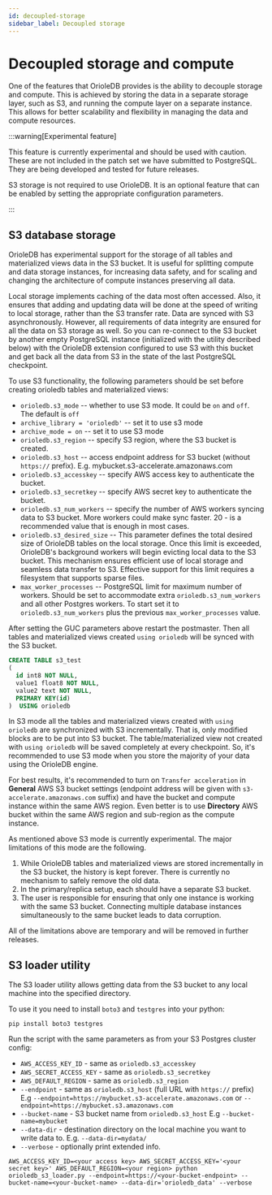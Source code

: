```yaml
---
id: decoupled-storage
sidebar_label: Decoupled storage
---
```


# Decoupled storage and compute

One of the features that OrioleDB provides is the ability to decouple storage and compute. This is achieved by storing the data in a separate storage layer, such as S3, and running the compute layer on a separate instance. This allows for better scalability and flexibility in managing the data and compute resources.

:::warning[Experimental feature]

This feature is currently experimental and should be used with caution. These are not included in the patch set we have submitted to PostgreSQL. They are being developed and tested for future releases.

S3 storage is not required to use OrioleDB. It is an optional feature that can be enabled by setting the appropriate configuration parameters.

:::

## S3 database storage

OrioleDB has experimental support for the storage of all tables and materialized views data in the S3 bucket. It is useful for splitting compute and data storage instances, for increasing data safety, and for scaling and changing the architecture of compute instances preserving all data.

Local storage implements caching of the data most often accessed. Also, it ensures that adding and updating data will be done at the speed of writing to local storage, rather than the S3 transfer rate. Data are synced with S3 asynchronously. However, all requirements of data integrity are ensured for all the data on S3 storage as well. So you can re-connect to the S3 bucket by another empty PostgreSQL instance (initialized with the utility described below) with the OrioleDB extension configured to use S3 with this bucket and get back all the data from S3 in the state of the last PostgreSQL checkpoint.

To use S3 functionality, the following parameters should be set before creating orioledb tables and materialized views:

- `orioledb.s3_mode` -- whether to use S3 mode. It could be `on` and `off`. The default is `off`
- `archive_library = 'orioledb'` -- set it to use s3 mode
- `archive_mode = on` -- set it to use S3 mode
- `orioledb.s3_region` -- specify S3 region, where the S3 bucket is created.
- `orioledb.s3_host` -- access endpoint address for S3 bucket (without `https://` prefix). E.g. mybucket.s3-accelerate.amazonaws.com
- `orioledb.s3_accesskey` -- specify AWS access key to authenticate the bucket.
- `orioledb.s3_secretkey` -- specify AWS secret key to authenticate the bucket.
- `orioledb.s3_num_workers` -- specify the number of AWS workers syncing data to S3 bucket. More workers could make sync faster. 20 - is a recommended value that is enough in most cases.
- `orioledb.s3_desired_size` -- This parameter defines the total desired size of OrioleDB tables on the local storage. Once this limit is exceeded, OrioleDB's background workers will begin evicting local data to the S3 bucket. This mechanism ensures efficient use of local storage and seamless data transfer to S3. Effective support for this limit requires a filesystem that supports sparse files.
- `max_worker_processes` -- PostgreSQL limit for maximum number of workers. Should be set to accommodate extra `orioledb.s3_num_workers` and all other Postgres workers. To start set it to `orioledb.s3_num_workers` plus the previous `max_worker_processes` value.

After setting the GUC parameters above restart the postmaster. Then all tables and materialized views created `using orioledb` will be synced with the S3 bucket.

```sql
CREATE TABLE s3_test
(
  id int8 NOT NULL,
  value1 float8 NOT NULL,
  value2 text NOT NULL,
  PRIMARY KEY(id)
)  USING orioledb
```

In S3 mode all the tables and materialized views created with `using orioledb` are synchronized with S3 incrementally. That is, only modified blocks are to be put into S3 bucket. The table/materialized view not created with `using orioledb` will be saved completely at every checkpoint. So, it's recommended to use S3 mode when you store the majority of your data using the OrioleDB engine.

For best results, it's recommended to turn on `Transfer acceleration` in **General** AWS S3 bucket settings (endpoint address will be given with `s3-accelerate.amazonaws.com` suffix) and have the bucket and compute instance within the same AWS region. Even better is to use **Directory** AWS bucket within the same AWS region and sub-region as the compute instance.

As mentioned above S3 mode is currently experimental. The major limitations of this mode are the following.

1. While OrioleDB tables and materialized views are stored incrementally in the S3 bucket, the history is kept forever. There is currently no mechanism to safely remove the old data.
2. In the primary/replica setup, each should have a separate S3 bucket.
3. The user is responsible for ensuring that only one instance is working with the same S3 bucket. Connecting multiple database instances simultaneously to the same bucket leads to data corruption.

All of the limitations above are temporary and will be removed in further releases.

## S3 loader utility

The S3 loader utility allows getting data from the S3 bucket to any local machine into the specified directory.

To use it you need to install `boto3` and `testgres` into your python:

`pip install boto3 testgres`

Run the script with the same parameters as from your S3 Postgres cluster config:

- `AWS_ACCESS_KEY_ID` - same as `orioledb.s3_accesskey`
- `AWS_SECRET_ACCESS_KEY` - same as `orioledb.s3_secretkey`
- `AWS_DEFAULT_REGION` - same as `orioledb.s3_region`
- `--endpoint` - same as `orioledb.s3_host` (full URL with `https://` prefix) E.g `--endpoint=https://mybucket.s3-accelerate.amazonaws.com` or `--endpoint=https://mybucket.s3.amazonaws.com`
- `--bucket-name` - S3 bucket name from `orioledb.s3_host` E.g `--bucket-name=mybucket`
- `--data-dir` - destination directory on the local machine you want to write data to. E.g. `--data-dir=mydata/`
- `--verbose` - optionally print extended info.

`AWS_ACCESS_KEY_ID=<your access key> AWS_SECRET_ACCESS_KEY='<your secret key>' AWS_DEFAULT_REGION=<your region> python orioledb_s3_loader.py --endpoint=https://<your-bucket-endpoint> --bucket-name=<your-bucket-name> --data-dir='orioledb_data' --verbose`
